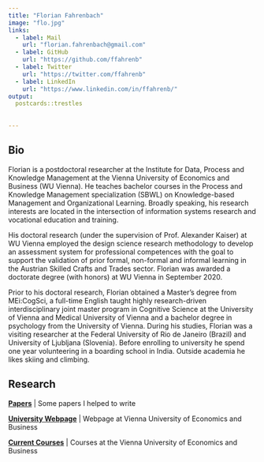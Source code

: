 ---
title: "Florian Fahrenbach"
image: "flo.jpg"
links:
  - label: Mail
    url: "florian.fahrenbach@gmail.com"
  - label: GitHub
    url: "https://github.com/ffahrenb"
  - label: Twitter
    url: "https://twitter.com/ffahrenb"
  - label: LinkedIn
    url: "https://www.linkedin.com/in/ffahrenb/"
output:
  postcards::trestles
  
  
---
    


## Bio


Florian is a postdoctoral researcher at the Institute for Data, Process and Knowledge Management at the Vienna University of Economics and Business (WU Vienna). He teaches bachelor courses in the Process and Knowledge Management specialization (SBWL) on Knowledge-based Management and Organizational Learning. Broadly speaking, his research interests are located in the intersection of information systems research and vocational education and training.

His doctoral research (under the supervision of Prof. Alexander Kaiser) at WU Vienna employed the design science research methodology to develop an assessment system for professional competences with the goal to support the validation of prior formal, non-formal and informal learning in the Austrian Skilled Crafts and Trades sector. Florian was awarded a doctorate degree (with honors) at WU Vienna in September 2020.

Prior to his doctoral research, Florian obtained a Master’s degree from MEi:CogSci, a full-time English taught highly research-driven interdisciplinary joint master program in Cognitive Science at the University of Vienna and Medical University of Vienna and a bachelor degree in psychology from the University of Vienna. During his studies, Florian was a visiting researcher at the Federal University of Rio de Janeiro (Brazil) and University of Ljubljana (Slovenia). Before enrolling to university he spend one year volunteering in a boarding school in India. Outside academia he likes skiing and climbing.


## Research


**[Papers](https://scholar.google.de/citations?hl=en&user=L1OzFcwAAAAJ)** | Some papers I helped to write

**[University Webpage](https://www.wu.ac.at/en/kbm/members/fahrenbach)** | Webpage at Vienna University of Economics and Business

**[Current Courses](https://vvz.wu.ac.at/cgi-bin/vvz.pl?C=S&LANG=DE&U=H&S=21S&LV=3&L2=S&L3=S&T=&L=Fahrenbach&I=&JOIN=AND)** | Courses at the Vienna University of Economics and Business

